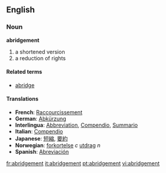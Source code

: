 ==English==
===Noun===
'''abridgement''' 
#a shortened version
#a reduction of rights 

====Related terms====
*[[abridge]]

====Translations====
*'''French''': [[Raccourcissement]]
*'''German''': [[Abkürzung]]
*'''Interlingua''': [[Abbreviation]],  [[Compendio]], [[Summario]]
*'''Italian''': [[Compendio]]
*'''Japanese''': [[短縮]], [[要約]]
*'''Norwegian''': [[forkortelse]]  ''c'' [[utdrag]] ''n'' 
*'''Spanish''': [[Abreviación]]

[[fr:abridgement]]
[[it:abridgement]]
[[pt:abridgement]]
[[vi:abridgement]]